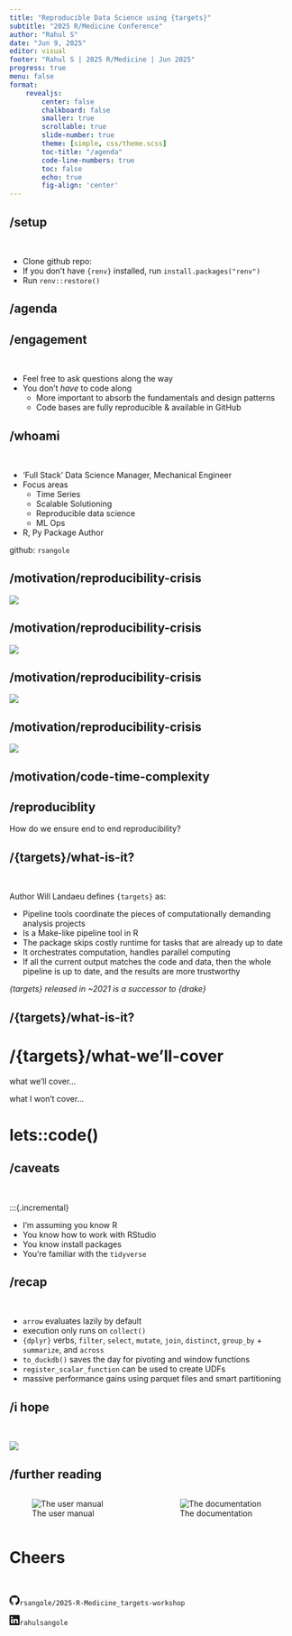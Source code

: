 ```yaml
---
title: "Reproducible Data Science using {targets}"
subtitle: "2025 R/Medicine Conference"
author: "Rahul S"
date: "Jun 9, 2025"
editor: visual
footer: "Rahul S | 2025 R/Medicine | Jun 2025"
progress: true
menu: false
format: 
    revealjs: 
        center: false
        chalkboard: false
        smaller: true
        scrollable: true
        slide-number: true
        theme: [simple, css/theme.scss]
        toc-title: "/agenda"
        code-line-numbers: true
        toc: false
        echo: true
        fig-align: 'center'
---
```


## /setup

<br>

- Clone github repo: 
- If you don't have `{renv}` installed, run `install.packages("renv")`
- Run `renv::restore()`

## /agenda


## /engagement

<br>

- Feel free to ask questions along the way
- You don’t _have_ to code along
    - More important to absorb the fundamentals and design patterns
    - Code bases are fully reproducible & available in GitHub

## /whoami

<br>

-   'Full Stack' Data Science Manager, Mechanical Engineer
-   Focus areas
    - Time Series
    - Scalable Solutioning
    - Reproducible data science
    - ML Ops
-   R, Py Package Author

:::footer
github: `rsangole`
:::

## /motivation/reproducibility-crisis

![](images/repro-1.jpeg)


## /motivation/reproducibility-crisis

![](images/repro-2.png)

## /motivation/reproducibility-crisis

![](images/repro-3.png)


## /motivation/reproducibility-crisis

![](images/repro-4.jpeg)


## /motivation/code-time-complexity





## /reproduciblity

How do we ensure end to end reproducibility?





## /{targets}/what-is-it?

<br>

Author Will Landaeu defines `{targets}` as: 

- Pipeline tools coordinate the pieces of computationally demanding analysis projects
- Is a Make-like pipeline tool in R
- The package skips costly runtime for tasks that are already up to date
- It orchestrates computation, handles parallel computing
- If all the current output matches the code and data, then the whole pipeline is up to date, and the results are more trustworthy


:::aside
_{targets} released in ~2021 is a successor to {drake}_
:::

## /{targets}/what-is-it?


<!-- ## /arrow/R package -->

<!-- > The arrow R package exposes an interface to the Arrow C++ library, enabling access to many of its features in R -->

<!-- ::: columns -->
<!-- ::: {.column width="50%"} -->
<!-- **Read and write** -->

<!-- - Parquet files, an efficient and widely used columnar format -->
<!-- - CSV files with excellent speed and efficiency -->
<!-- - Multi-file and larger-than-memory datasets -->
<!-- - Read JSON files -->
<!-- ::: -->

<!-- ::: {.column width="50%"} -->
<!-- **Data analysis** -->

<!-- - Analyze larger-than-memory datasets -->
<!-- - Manipulate Arrow data with dplyr verbs -->

<!-- ::: -->
<!-- ::: -->

<!-- :::aside -->
<!-- _Ref: https://arrow.apache.org/docs/r/index.html_ -->
<!-- ::: -->

# /{targets}/what-we'll-cover

what we'll cover...



what I won't cover...



# lets::code()

## /caveats

<br>

:::{.incremental}

- I'm assuming you know R
- You know how to work with RStudio
- You know install packages
- You're familiar with the `tidyverse`


## /recap

<br>

:::{.incremental}

- `arrow` evaluates lazily by default
- execution only runs on `collect()`
- `{dplyr}` verbs, `filter`, `select`, `mutate`, `join`, `distinct`,  `group_by` + `summarize`, and `across`
- `to_duckdb()` saves the day for pivoting and window functions
- `register_scalar_function` can be used to create UDFs
- massive performance gains using parquet files and smart partitioning

:::

## /i hope

<br>

![](images/85177c.jpg){fig-align='center'}


## /further reading

<!-- ::: {layout-ncol=2} -->

::: columns
::: {.column width="50%"}
![The user manual](images/targets-manual.png){width=700, fig-align='center'}


:::

::: {.column width="50%"}
![The documentation](images/targets-docs.png){width=700, fig-align='center'}

:::

:::


# Cheers

<br>

<svg xmlns="http://www.w3.org/2000/svg" width="18" height="18" fill="currentColor" class="bi bi-github" viewBox="0 0 16 16">
  <path d="M8 0C3.58 0 0 3.58 0 8c0 3.54 2.29 6.53 5.47 7.59.4.07.55-.17.55-.38 0-.19-.01-.82-.01-1.49-2.01.37-2.53-.49-2.69-.94-.09-.23-.48-.94-.82-1.13-.28-.15-.68-.52-.01-.53.63-.01 1.08.58 1.23.82.72 1.21 1.87.87 2.33.66.07-.52.28-.87.51-1.07-1.78-.2-3.64-.89-3.64-3.95 0-.87.31-1.59.82-2.15-.08-.2-.36-1.02.08-2.12 0 0 .67-.21 2.2.82.64-.18 1.32-.27 2-.27.68 0 1.36.09 2 .27 1.53-1.04 2.2-.82 2.2-.82.44 1.1.16 1.92.08 2.12.51.56.82 1.27.82 2.15 0 3.07-1.87 3.75-3.65 3.95.29.25.54.73.54 1.48 0 1.07-.01 1.93-.01 2.2 0 .21.15.46.55.38A8.012 8.012 0 0 0 16 8c0-4.42-3.58-8-8-8z"/>   `rsangole/2025-R-Medicine_targets-workshop`
</svg> <svg xmlns="http://www.w3.org/2000/svg" width="18" height="18" fill="currentColor" class="bi bi-linkedin" viewBox="0 0 16 16">
  <path d="M0 1.146C0 .513.526 0 1.175 0h13.65C15.474 0 16 .513 16 1.146v13.708c0 .633-.526 1.146-1.175 1.146H1.175C.526 16 0 15.487 0 14.854V1.146zm4.943 12.248V6.169H2.542v7.225h2.401zm-1.2-8.212c.837 0 1.358-.554 1.358-1.248-.015-.709-.52-1.248-1.342-1.248-.822 0-1.359.54-1.359 1.248 0 .694.521 1.248 1.327 1.248h.016zm4.908 8.212V9.359c0-.216.016-.432.08-.586.173-.431.568-.878 1.232-.878.869 0 1.216.662 1.216 1.634v3.865h2.401V9.25c0-2.22-1.184-3.252-2.764-3.252-1.274 0-1.845.7-2.165 1.193v.025h-.016a5.54 5.54 0 0 1 .016-.025V6.169h-2.4c.03.678 0 7.225 0 7.225h2.4z"/>  `rahulsangole`
</svg>
